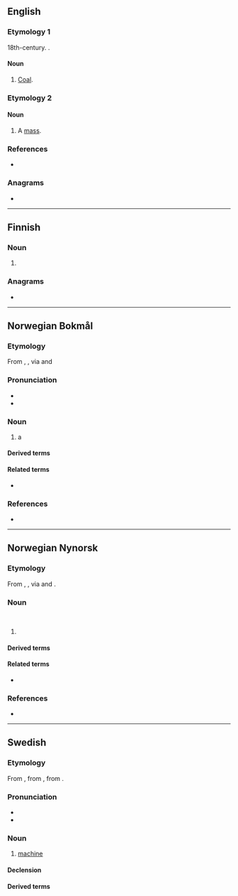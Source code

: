 ==English==

===Etymology 1===
18th-century.  {{unk.|en|title=Etymology unknown}}.

====Noun====
{{en-noun|-}}

# {{lb|en|thieves' cant}} [[coal|Coal]].

===Etymology 2===
{{suffix|mass|kin|lang=en}}

====Noun====
{{en-noun}}

# {{lb|en|Christianity}} A [[mass]].

===References===
* {{R:The Routledge Dictionary of Historical Slang}}

===Anagrams===
* {{anagrams|en|a=aikmns|Makins|kamsin|mikans}}

----

==Finnish==

===Noun===
{{head|fi|noun form}}

# {{fi-form of|case=genitive|pl=singular|maski}}

===Anagrams===
* {{anagrams|fi|manksi}}

----

==Norwegian Bokmål==
{{wikipedia|lang=no}}

===Etymology===
From {{der|nb|grc|μαχανά}}, {{m|grc|μηχανή}}, via {{der|nb|la|machina}} and {{der|nb|fr|machine}}

===Pronunciation===
* {{IPA|/mɑʂiːn/|lang=nb}}
* {{rhymes|iːn|lang=nb}}

===Noun===
{{nb-noun-m1}}

# a {{l|en|machine}}

====Derived terms====
{{der3-u|lang=nb
|blandemaskin
|dampmaskin
|datamaskin
|gravemaskin
|hullemaskin
|krigsmaskin
|maskinere
|maskingevær
|maskinist
|maskinkode
|maskinoversettelse
|maskinrom
|maskinsjef
|maskinvare
|maskinvask
|oppvaskmaskin
|regnemaskin
|romaskin
|skrivemaskin
|stiftemaskin
|symaskin
|tjenermaskin
|vaskemaskin
|vertsmaskin
}}

====Related terms====
* {{l|nb|maskineri}}

===References===
* {{R:The Bokmål Dictionary}}

----

==Norwegian Nynorsk==
{{wikipedia|lang=nn}}

===Etymology===
From {{der|nn|grc|μαχανά}}, {{m|grc|μηχανή}}, via {{der|nn|la|machina}} and {{der|nn|fr|machine}}.

===Noun===
{{nn-noun-m1}}<br>
{{nn-noun-f1}}

# {{l|en|machine}}

====Derived terms====
{{der3-u|lang=nn
|blandemaskin
|dampmaskin
|datamaskin
|gravemaskin
|krigsmaskin
|[[maskinere]], [[maskinera]]
|maskingevær
|maskinist
|maskinkode
|maskinrom
|maskinsjef
|maskinvare
|maskinvask
|oppvaskmaskin
|romaskin
|skrivemaskin
|stiftemaskin
|symaskin
|vaskemaskin
}}

====Related terms====
* {{l|nn|maskineri}}

===References===
* {{R:The Nynorsk Dictionary}}

----

==Swedish==

===Etymology===
From {{der|sv|fr|machine}}, from {{der|sv|la|machina}}, from {{der|sv|grc|μαχανά}}.

===Pronunciation===
* {{IPA|/maˈɧiːn/|lang=sv}}
* {{audio|Sv-maskin.ogg|audio|lang=sv}}

===Noun===
{{sv-noun|c}}

# [[machine]]

====Declension====
{{sv-infl-noun-c-er}}

====Derived terms====
{{compoundsee|sv}}